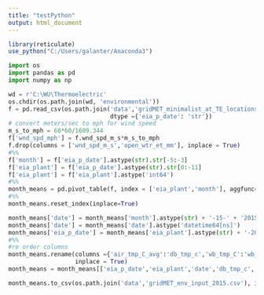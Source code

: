 ```yaml
---
title: "testPython"
output: html_document
---
```


```r
library(reticulate)
use_python("C:/Users/galanter/Anaconda3")
```

```python
import os
import pandas as pd
import numpy as np
```
```python
wd = r'C:\WU\Thermoelectric'
os.chdir(os.path.join(wd, 'environmental'))
f = pd.read_csv(os.path.join('data','gridMET_minimalist_at_TE_locations_2015.csv'), 
                             dtype ={'eia_p_date': 'str'})
# convert meters/sec to mph for wind speed
m_s_to_mph = 60*60/1609.344
f['wnd_spd_mph'] = f.wnd_spd_m_s*m_s_to_mph
f.drop(columns = ['wnd_spd_m_s','open_wtr_et_mm'], inplace = True)
#%%
f['month'] = f['eia_p_date'].astype(str).str[-5:-3]
f['eia_plant'] = f['eia_p_date'].astype(str).str[0:-11]
f['eia_plant'] = f['eia_plant'].astype('int64')
#%%
month_means = pd.pivot_table(f, index = ['eia_plant','month'], aggfunc=np.mean)
#%%                             
month_means.reset_index(inplace=True)

month_means['date'] = month_means['month'].astype(str) + '-15-' + '2015' 
month_means['date'] = month_means['date'].astype('datetime64[ns]')
month_means['eia_p_date'] = month_means['eia_plant'].astype(str) + '-2015-' + month_means['month']
#%%
#re order columns
month_means.rename(columns ={'air_tmp_C_avg':'db_tmp_c','wb_tmp_C':'wb_tmp_c'}, 
                   inplace = True)
month_means = month_means[['eia_p_date','eia_plant','date','db_tmp_c','wb_tmp_c','wnd_spd_mph']]

month_means.to_csv(os.path.join('data','gridMET_env_input_2015.csv'), index = False)
```